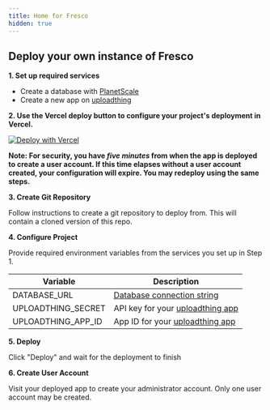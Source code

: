 ```yaml
---
title: Home for Fresco
hidden: true
---
```


## Deploy your own instance of Fresco

**1. Set up required services**

- Create a database with [PlanetScale](https://planetscale.com/docs/tutorials/planetscale-quick-start-guide)
- Create a new app on [uploadthing](https://uploadthing.com/)

**2. Use the Vercel deploy button to configure your project's deployment in Vercel.**

[![Deploy with Vercel](https://vercel.com/button)](https://vercel.com/new/clone?repository-url=https%3A%2F%2Fgithub.com%2Fcomplexdatacollective%2FFresco%2Ftree%2Ffeature%2Finitial-setup-flow&env=DATABASE_URL,UPLOADTHING_SECRET,UPLOADTHING_APP_ID)

**Note: For security, you have _five minutes_ from when the app is deployed to create a user account. If this time elapses without a user account created, your configuration will expire. You may redeploy using the same steps.**

**3. Create Git Repository**

Follow instructions to create a git repository to deploy from. This will contain a cloned version of this repo.

**4. Configure Project**

Provide required environment variables from the services you set up in Step 1.

| Variable           | Description                                                                            |
| ------------------ | -------------------------------------------------------------------------------------- |
| DATABASE_URL       | [Database connection string](https://planetscale.com/docs/concepts/connection-strings) |
| UPLOADTHING_SECRET | API key for your [uploadthing app](https://uploadthing.com/dashboard)                  |
| UPLOADTHING_APP_ID | App ID for your [uploadthing app](https://uploadthing.com/dashboard)                   |

**5. Deploy**

Click "Deploy" and wait for the deployment to finish

**6. Create User Account**

Visit your deployed app to create your administrator account. Only one user account may be created.
